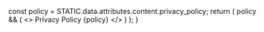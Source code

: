 

  const policy = STATIC.data.attributes.content.privacy_policy;
  return (
    policy && (
      <>
        <Text fontSize="xl">Privacy Policy</Text>
        <Text>{policy}</Text>
      </>
    )
  );
}
